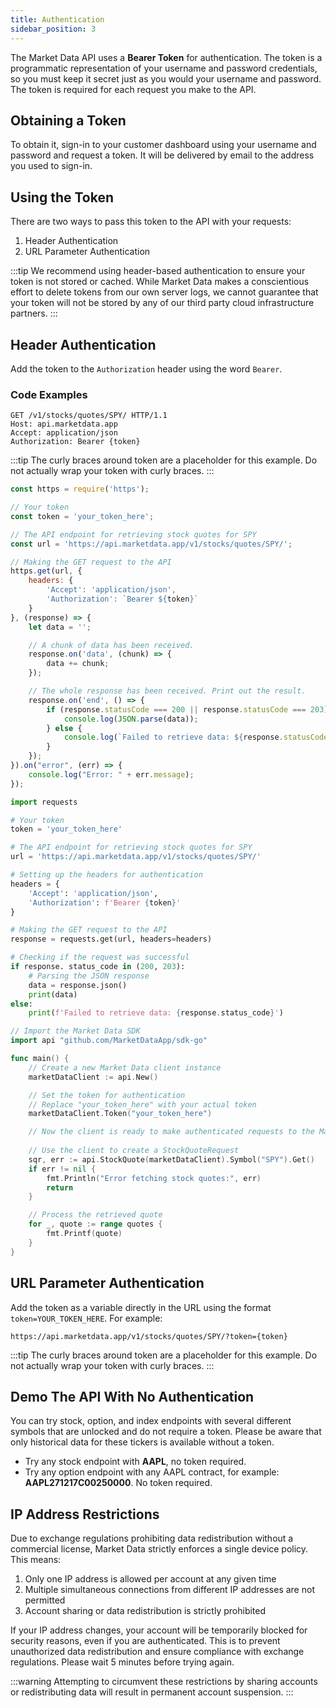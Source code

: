 ```yaml
---
title: Authentication
sidebar_position: 3
---
```



The Market Data API uses a **Bearer Token** for authentication. The token is a programmatic representation of your username and password credentials, so you must keep it secret just as you would your username and password. The token is required for each request you make to the API.

## Obtaining a Token

To obtain it, sign-in to your customer dashboard using your username and password and request a token. It will be delivered by email to the address you used to sign-in.  

## Using the Token

There are two ways to pass this token to the API with your requests:

1. Header Authentication
2. URL Parameter Authentication

:::tip
We recommend using header-based authentication to ensure your token is not stored or cached. While Market Data makes a conscientious effort to delete tokens from our own server logs, we cannot guarantee that your token will not be stored by any of our third party cloud infrastructure partners.
:::

## Header Authentication

Add the token to the ```Authorization``` header using the word ```Bearer```. 

### Code Examples

<Tabs>
<TabItem value="HTTP" label="HTTP" default>

```http
GET /v1/stocks/quotes/SPY/ HTTP/1.1
Host: api.marketdata.app
Accept: application/json
Authorization: Bearer {token}
```

:::tip
The curly braces around token are a placeholder for this example. Do not actually wrap your token with curly braces. 
:::

</TabItem>
<TabItem value="Node.js" label="Node.js">

```javascript
const https = require('https');

// Your token
const token = 'your_token_here';

// The API endpoint for retrieving stock quotes for SPY
const url = 'https://api.marketdata.app/v1/stocks/quotes/SPY/';

// Making the GET request to the API
https.get(url, {
    headers: {
        'Accept': 'application/json',
        'Authorization': `Bearer ${token}`
    }
}, (response) => {
    let data = '';

    // A chunk of data has been received.
    response.on('data', (chunk) => {
        data += chunk;
    });

    // The whole response has been received. Print out the result.
    response.on('end', () => {
        if (response.statusCode === 200 || response.statusCode === 203) {
            console.log(JSON.parse(data));
        } else {
            console.log(`Failed to retrieve data: ${response.statusCode}`);
        }
    });
}).on("error", (err) => {
    console.log("Error: " + err.message);
});
```

</TabItem>
<TabItem value="Python" label="Python">

```python
import requests

# Your token
token = 'your_token_here'

# The API endpoint for retrieving stock quotes for SPY
url = 'https://api.marketdata.app/v1/stocks/quotes/SPY/'

# Setting up the headers for authentication
headers = {
    'Accept': 'application/json',
    'Authorization': f'Bearer {token}'
}

# Making the GET request to the API
response = requests.get(url, headers=headers)

# Checking if the request was successful
if response. status_code in (200, 203):
    # Parsing the JSON response
    data = response.json()
    print(data)
else:
    print(f'Failed to retrieve data: {response.status_code}')
```

</TabItem>


<TabItem value="Go" label="Go">

```go
// Import the Market Data SDK
import api "github.com/MarketDataApp/sdk-go"

func main() {
    // Create a new Market Data client instance
    marketDataClient := api.New()

    // Set the token for authentication
    // Replace "your_token_here" with your actual token
    marketDataClient.Token("your_token_here")

    // Now the client is ready to make authenticated requests to the Market Data API
    
    // Use the client to create a StockQuoteRequest
	sqr, err := api.StockQuote(marketDataClient).Symbol("SPY").Get()
    if err != nil {
		fmt.Println("Error fetching stock quotes:", err)
		return
	}

	// Process the retrieved quote
	for _, quote := range quotes {
		fmt.Printf(quote)
	}
}
```

</TabItem>
</Tabs>


## URL Parameter Authentication

Add the token as a variable directly in the URL using the format ```token=YOUR_TOKEN_HERE```. For example:

```
https://api.marketdata.app/v1/stocks/quotes/SPY/?token={token}
```

:::tip
The curly braces around token are a placeholder for this example. Do not actually wrap your token with curly braces. 
:::

## Demo The API With No Authentication

You can try stock, option, and index endpoints with several different symbols that are unlocked and do not require a token. Please be aware that only historical data for these tickers is available without a token.

- Try any stock endpoint with **AAPL**, no token required.
- Try any option endpoint with any AAPL contract, for example: **AAPL271217C00250000**. No token required.

## IP Address Restrictions

Due to exchange regulations prohibiting data redistribution without a commercial license, Market Data strictly enforces a single device policy. This means:

1. Only one IP address is allowed per account at any given time
2. Multiple simultaneous connections from different IP addresses are not permitted
3. Account sharing or data redistribution is strictly prohibited

If your IP address changes, your account will be temporarily blocked for security reasons, even if you are authenticated. This is to prevent unauthorized data redistribution and ensure compliance with exchange regulations. Please wait 5 minutes before trying again.

:::warning
Attempting to circumvent these restrictions by sharing accounts or redistributing data will result in permanent account suspension.
:::
